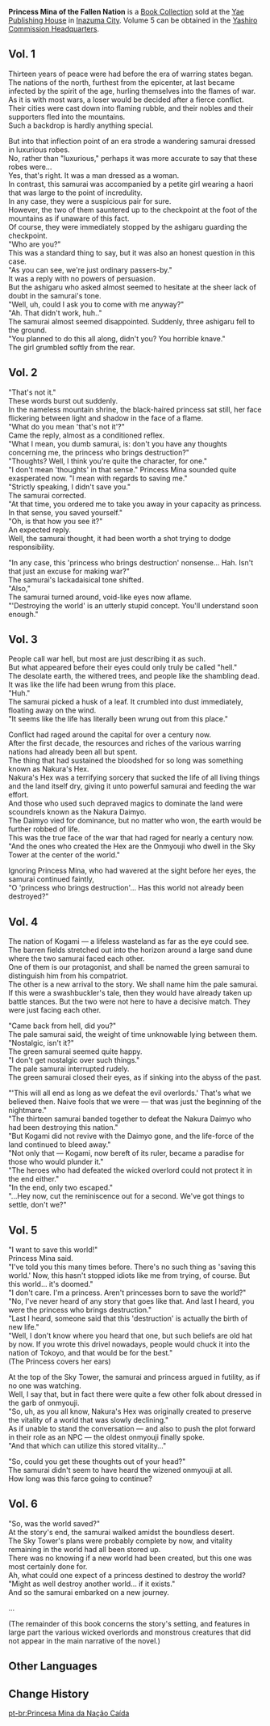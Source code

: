 {{Book Collection Infobox
|image     = Book Princess Mina of the Fallen Nation.png
|rarity    = 4
|volumes   = 6
|publisher = 
|author    =
|vol1      = Sold by [[Kuroda]] at the [[Yae Publishing House]] in [[Inazuma City]]
|vol2      = Sold by Kuroda at the Yae Publishing House in Inazuma City
|vol3      = Sold by Kuroda at the Yae Publishing House in Inazuma City
|vol4      = Sold by Kuroda at the Yae Publishing House in Inazuma City
|vol5      = Inside the left-hand room in the [[Yashiro Commission Headquarters]]
|vol6      = Sold by Kuroda at the Yae Publishing House in Inazuma City
}}
'''Princess Mina of the Fallen Nation''' is a [[Book Collection]] sold at the [[Yae Publishing House]] in [[Inazuma City]]. Volume 5 can be obtained in the [[Yashiro Commission Headquarters]].

==Vol. 1==
{{Description|The princess who was prophesied to bring destruction witnesses the imminent fall of her nation, and it is at this moment when a wandering warrior descends from the skies, ignorant of the truth.<br />The pair's journey amidst the fires of an ancient warring period are about to begin!}}

Thirteen years of peace were had before the era of warring states began.<br />
The nations of the north, furthest from the epicenter, at last became infected by the spirit of the age, hurling themselves into the flames of war.<br />
As it is with most wars, a loser would be decided after a fierce conflict. Their cities were cast down into flaming rubble, and their nobles and their supporters fled into the mountains.<br />
Such a backdrop is hardly anything special.

But into that inflection point of an era strode a wandering samurai dressed in luxurious robes.<br />
No, rather than "luxurious," perhaps it was more accurate to say that these robes were...<br />
Yes, that's right. It was a man dressed as a woman.<br />
In contrast, this samurai was accompanied by a petite girl wearing a haori that was large to the point of incredulity.<br />
In any case, they were a suspicious pair for sure.<br />
However, the two of them sauntered up to the checkpoint at the foot of the mountains as if unaware of this fact.<br />
Of course, they were immediately stopped by the ashigaru guarding the checkpoint.<br />
"Who are you?"<br />
This was a standard thing to say, but it was also an honest question in this case.<br />
"As you can see, we're just ordinary passers-by."<br />
It was a reply with no powers of persuasion.<br />
But the ashigaru who asked almost seemed to hesitate at the sheer lack of doubt in the samurai's tone.<br />
"Well, uh, could I ask you to come with me anyway?"<br />
"Ah. That didn't work, huh.."<br />
The samurai almost seemed disappointed. Suddenly, three ashigaru fell to the ground.<br />
"You planned to do this all along, didn't you? You horrible knave."<br />
The girl grumbled softly from the rear.

==Vol. 2==
{{Description|"A princess who brings destruction. Hah. Isn't that just an excuse for making war?"<br />They travel to the center of the world in search of the truth behind the prophecy.<br />The super-popular romantic adventure continues!}}

"That's not it."<br />
These words burst out suddenly.<br />
In the nameless mountain shrine, the black-haired princess sat still, her face flickering between light and shadow in the face of a flame.<br />
"What do you mean 'that's not it'?"<br />
Came the reply, almost as a conditioned reflex.<br />
"What I mean, you dumb samurai, is: don't you have any thoughts concerning me, the princess who brings destruction?"<br />
"Thoughts? Well, I think you're quite the character, for one."<br />
"I don't mean 'thoughts' in that sense." Princess Mina sounded quite exasperated now. "I mean with regards to saving me."<br />
"Strictly speaking, I didn't save you."<br />
The samurai corrected.<br />
"At that time, you ordered me to take you away in your capacity as princess. In that sense, you saved yourself."<br />
"Oh, is that how you see it?"<br />
An expected reply.<br />
Well, the samurai thought, it had been worth a shot trying to dodge responsibility.

"In any case, this 'princess who brings destruction' nonsense... Hah. Isn't that just an excuse for making war?"<br />
The samurai's lackadaisical tone shifted.<br />
"Also,"<br />
The samurai turned around, void-like eyes now aflame.<br />
"'Destroying the world' is an utterly stupid concept. You'll understand soon enough."

==Vol. 3==
{{Description|The two, who have entered the field of battle, finally witness the true Avici. The truth behind the fires of war that have swept across the world will be revealed here!<br />This volume comes with some super value-added extras!}}

People call war hell, but most are just describing it as such.<br />
But what appeared before their eyes could only truly be called "hell."<br />
The desolate earth, the withered trees, and people like the shambling dead.<br />
It was like the life had been wrung from this place.<br />
"Huh."<br />
The samurai picked a husk of a leaf. It crumbled into dust immediately, floating away on the wind.<br />
"It seems like the life has literally been wrung out from this place."

Conflict had raged around the capital for over a century now.<br />
After the first decade, the resources and riches of the various warring nations had already been all but spent.<br />
The thing that had sustained the bloodshed for so long was something known as Nakura's Hex.<br />
Nakura's Hex was a terrifying sorcery that sucked the life of all living things and the land itself dry, giving it unto powerful samurai and feeding the war effort.<br />
And those who used such depraved magics to dominate the land were scoundrels known as the Nakura Daimyo.<br />
The Daimyo vied for dominance, but no matter who won, the earth would be further robbed of life.<br />
This was the true face of the war that had raged for nearly a century now.<br />
"And the ones who created the Hex are the Onmyouji who dwell in the Sky Tower at the center of the world."

Ignoring Princess Mina, who had wavered at the sight before her eyes, the samurai continued faintly,<br />
"O 'princess who brings destruction'... Has this world not already been destroyed?"

==Vol. 4==
{{Description|"Go back to hell, you jumped-up vengeful spirit!"<br />The riveting flashback chapter! What lies within the warrior's buried past?<br />Here comes a new chapter in the adventures of the princess who lost her nation and the warrior!}}

The nation of Kogami &mdash; a lifeless wasteland as far as the eye could see.<br />
The barren fields stretched out into the horizon around a large sand dune where the two samurai faced each other.<br />
One of them is our protagonist, and shall be named the green samurai to distinguish him from his compatriot.<br />
The other is a new arrival to the story. We shall name him the pale samurai.<br />
If this were a swashbuckler's tale, then they would have already taken up battle stances. But the two were not here to have a decisive match. They were just facing each other.

"Came back from hell, did you?"<br />
The pale samurai said, the weight of time unknowable lying between them.<br />
"Nostalgic, isn't it?"<br />
The green samurai seemed quite happy.<br />
"I don't get nostalgic over such things."<br />
The pale samurai interrupted rudely.<br />
The green samurai closed their eyes, as if sinking into the abyss of the past.

"'This will all end as long as we defeat the evil overlords.' That's what we believed then. Naive fools that we were &mdash; that was just the beginning of the nightmare."<br />
"The thirteen samurai banded together to defeat the Nakura Daimyo who had been destroying this nation."<br />
"But Kogami did not revive with the Daimyo gone, and the life-force of the land continued to bleed away."<br />
"Not only that &mdash; Kogami, now bereft of its ruler, became a paradise for those who would plunder it."<br />
"The heroes who had defeated the wicked overlord could not protect it in the end either."<br />
"In the end, only two escaped."<br />
"...Hey now, cut the reminiscence out for a second. We've got things to settle, don't we?"

==Vol. 5==
{{Description|"If this world requires your sacrifice to be saved, then it might as well burn."<br />Having reached the Sky Tower at the heart of the world at last, is this... finally the end of the pair's tale?}}

"I want to save this world!"<br />
Princess Mina said.<br />
"I've told you this many times before. There's no such thing as 'saving this world.' Now, this hasn't stopped idiots like me from trying, of course. But this world... it's doomed."<br />
"I don't care. I'm a princess. Aren't princesses born to save the world?"<br />
"No, I've never heard of any story that goes like that. And last I heard, you were the princess who brings destruction."<br />
"Last I heard, someone said that this 'destruction' is actually the birth of new life."<br />
"Well, I don't know where you heard that one, but such beliefs are old hat by now. If you wrote this drivel nowadays, people would chuck it into the nation of Tokoyo, and that would be for the best."<br />
(The Princess covers her ears)

At the top of the Sky Tower, the samurai and princess argued in futility, as if no one was watching.<br />
Well, I say that, but in fact there were quite a few other folk about dressed in the garb of onmyouji.<br />
"So, uh, as you all know, Nakura's Hex was originally created to preserve the vitality of a world that was slowly declining."<br />
As if unable to stand the conversation &mdash; and also to push the plot forward in their role as an NPC &mdash; the oldest onmyouji finally spoke.<br />
"And that which can utilize this stored vitality..."

"So, could you get these thoughts out of your head?"<br />
The samurai didn't seem to have heard the wizened onmyouji at all.<br />
How long was this farce going to continue?

==Vol. 6==
{{Description|The truth of the world is revealed &mdash; and what a terrible joke it is! Even when separated, the two cannot escape the chains of fate.<br />This may be the final volume of "Princess Mina of the Fallen Nation," but our story isn't over yet!}}

"So, was the world saved?"<br />
At the story's end, the samurai walked amidst the boundless desert.<br />
The Sky Tower's plans were probably complete by now, and vitality remaining in the world had all been stored up.<br />
There was no knowing if a new world had been created, but this one was most certainly done for.<br />
Ah, what could one expect of a princess destined to destroy the world?<br />
"Might as well destroy another world... if it exists."<br />
And so the samurai embarked on a new journey.

...

(The remainder of this book concerns the story's setting, and features in large part the various wicked overlords and monstrous creatures that did not appear in the main narrative of the novel.)

==Other Languages==
{{Other Languages
|en      = Princess Mina of the Fallen Nation
|zhs     = 亡国的美奈姬
|zhs_rm  = Wángguó de Měinài Jī
|zht     = 亡國的美奈姬
|zht_rm  = Wángguó de Měinài Jī
|zh_tl   = Princess Mina of the Fallen Nation
|ja      = 亡国の美奈姫
|ja_rm   = Boukoku no Mina-hime
|ja_tl   = Princess Mina of the Ruined Kingdom
|ko      = 망국의 미나히메
|ko_rm   = Mangguk-ui Minahime
|ko_tl   = Princess Mina of the Fallen Nation
|ko_note = Korean version title is parody of {{w|Code Geass: Akito the Exiled}}.
|es      = Mina, la princesa de la nación caída
|es_tl   = Mina, The Princess of the Fallen Nation
|fr      = Princesse Mina de la nation déchue
|fr_tl   = Princess Mina of the Fallen Nation
|ru      = Мина, принцесса павшего народа
|ru_tl   = 
|th      = เจ้าหญิง Mina แห่งประเทศที่ล่มสลาย
|th_rm   = Chaoying Mina haeng prathet thi lomsalai
|th_tl   = Princess Mina of the Fallen Nation
|vi      = Mina - Vong Quốc Công Chúa
|vi_tl   = 
|de      = Prinzessin Mina des gefallenen Landes
|de_tl   = Princess Mina of the Fallen Land
|id      = Putri Mina dan Bangsa yang Hancur
|id_tl   = Princess Mina and the Fallen Nation
|pt      = Princesa Mina da Nação Caída
|pt_tl   = Princess Mina of the Fallen Nation
}}

==Change History==
{{Change History|2.1}}

[[pt-br:Princesa Mina da Nação Caída]]
